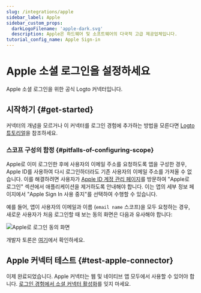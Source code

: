 ```yaml
---
slug: /integrations/apple
sidebar_label: Apple
sidebar_custom_props:
  darkLogoFilename: 'apple-dark.svg'
  description: Apple은 하드웨어 및 소프트웨어의 다국적 고급 제공업체입니다.
tutorial_config_name: Apple Sign-in
---
```




# Apple 소셜 로그인을 설정하세요

Apple 소셜 로그인을 위한 공식 Logto 커넥터입니다.

<GuideTip />

## 시작하기 \{#get-started}

커넥터의 개념을 모르거나 이 커넥터를 로그인 경험에 추가하는 방법을 모른다면 [Logto 튜토리얼](/connectors/social-connectors)을 참조하세요.

<Integration />

### 스코프 구성의 함정 \{#pitfalls-of-configuring-scope}

Apple로 이미 로그인한 후에 사용자의 이메일 주소를 요청하도록 앱을 구성한 경우, Apple ID를 사용하여 다시 로그인하더라도 기존 사용자의 이메일 주소를 가져올 수 없습니다. 이를 해결하려면 사용자가 [Apple ID 계정 관리 페이지](https://appleid.apple.com/account/manage)를 방문하여 "Apple로 로그인" 섹션에서 애플리케이션을 제거하도록 안내해야 합니다. 이는 앱의 세부 정보 페이지에서 "Apple Sign In 사용 중지"를 선택하여 수행할 수 있습니다.

예를 들어, 앱이 사용자의 이메일과 이름 (`email name` 스코프)을 모두 요청하는 경우, 새로운 사용자가 처음 로그인할 때 보는 동의 화면은 다음과 유사해야 합니다:

![Apple로 로그인 동의 화면](./assets/sign-in-with-apple-consent-screen.png)

개발자 토론은 [여기](https://forums.developer.apple.com/forums/thread/132223)에서 확인하세요.

## Apple 커넥터 테스트 \{#test-apple-connector}

이제 완료되었습니다. Apple 커넥터는 웹 및 네이티브 앱 모두에서 사용할 수 있어야 합니다. [로그인 경험에서 소셜 커넥터 활성화](/connectors/social-connectors/#enable-social-sign-in)를 잊지 마세요.
